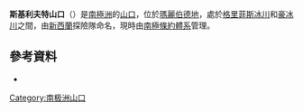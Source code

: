 {{coord|86|11|S|148|36|W|display=title}}
'''斯基利夫特山口'''（{{lang-en|Skilift Col}}）是[[南極洲|南極洲]]的[[山口|山口]]，位於[[瑪麗伯德地|瑪麗伯德地]]，處於[[格里菲斯冰川|格里菲斯冰川]]和[[豪冰川|豪冰川]]之間，由[[新西蘭|新西蘭]]探險隊命名，現時由[[南極條約體系|南極條約體系]]管理。

==參考資料==
*{{usgs-gazetteer}}

{{Antarctica-geo-stub}}
[[Category:南极洲山口|Category:南极洲山口]]